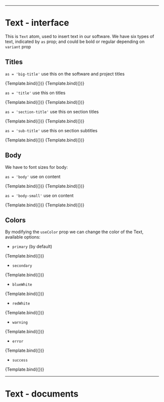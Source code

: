 <!-- Text.stories.mdx -->



<Meta title="Atoms/Text" component={Text} />


 ---

# Text - interface

This is `Text` atom, used to insert text in our software. 
We have six types of text, indicated by `as` prop;
and could be bold or regular depending on `variant` prop


## Titles

`as = 'big-title'` use this on the software and project titles

<Canvas>
  <Story
    name="big-title_bold"
    args={{
      as: "big-title",
      variant: "bold",
      children: "structuraid"
    }}
  >
    {Template.bind({})}
  </Story>
</Canvas>

<Canvas>
  <Story
    name="big-title_regular"
    args={{
      as: "big-title",
      variant: "regular",
      children: "PIP: Lago alto"
    }}
  >
    {Template.bind({})}
  </Story>
</Canvas>


`as = 'title'` use this on titles

<Canvas>
  <Story
    name="title_bold"
    args={{
      as: "title",
      variant: "bold",
      children: "foundation blueprint"
    }}
  >
    {Template.bind({})}
  </Story>
</Canvas>

<Canvas>
  <Story
    name="title_regular"
    args={{
      as: "title",
      variant: "regular",
      children: "foundation blueprint"
    }}
  >
    {Template.bind({})}
  </Story>
</Canvas>


`as = 'section-title'` use this on section titles

<Canvas>
  <Story
    name="section-title_bold"
    args={{
      as: "section-title",
      variant: "bold",
      children: "RC footing design"
    }}
  >
    {Template.bind({})}
  </Story>
</Canvas>

<Canvas>
  <Story
    name="section-title_regular"
    args={{
      as: "section-title",
      variant: "regular",
      children: "RC footing design"
    }}
  >
    {Template.bind({})}
  </Story>
</Canvas>


`as = 'sub-title'` use this on section subtitles

<Canvas>
  <Story
    name="sub-title_bold"
    args={{
      as: "sub-title",
      variant: "bold",
      children: "one-way shear | two-ways shear | bending reinforcement"
    }}
  >
    {Template.bind({})}
  </Story>
</Canvas>

<Canvas>
  <Story
    name="sub-title_regular"
    args={{
      as: "sub-title",
      variant: "regular",
      children: "one-way shear | two-ways shear | bending reinforcement"
    }}
  >
    {Template.bind({})}
  </Story>
</Canvas>



## Body

We have to font sizes for body:

`as = 'body'` use on content

<Canvas>
  <Story
    name="body_bold"
    args={{
      as: "body",
      variant: "bold",
      children: "Reinforced concrete footings are structural members used to support columns and walls and to transmit and distribute their loads to the soil. The design is based on the assumption that the footing is rigid, so that the variation of the soil pressure under the footing is linear. Uniform soil pressure is achieved when the column load coincides with the centroid of the footing. Although this assumption is acceptable for rigid footings, such an assumption becomes less accurate as the footing becomes relatively more flexible."
    }}
  >
    {Template.bind({})}
  </Story>
</Canvas>

<Canvas>
  <Story
    name="body_regular"
    args={{
      as: "body",
      variant: "regular",
      children: "Reinforced concrete footings are structural members used to support columns and walls and to transmit and distribute their loads to the soil. The design is based on the assumption that the footing is rigid, so that the variation of the soil pressure under the footing is linear. Uniform soil pressure is achieved when the column load coincides with the centroid of the footing. Although this assumption is acceptable for rigid footings, such an assumption becomes less accurate as the footing becomes relatively more flexible."
    }}
  >
    {Template.bind({})}
  </Story>
</Canvas>

`as = 'body-small'` use on content

<Canvas>
  <Story
    name="body-small_bold"
    args={{
      as: "body-small",
      variant: "bold",
      children: "Reinforced concrete footings are structural members used to support columns and walls and to transmit and distribute their loads to the soil. The design is based on the assumption that the footing is rigid, so that the variation of the soil pressure under the footing is linear. Uniform soil pressure is achieved when the column load coincides with the centroid of the footing. Although this assumption is acceptable for rigid footings, such an assumption becomes less accurate as the footing becomes relatively more flexible."
    }}
  >
    {Template.bind({})}
  </Story>
</Canvas>

<Canvas>
  <Story
    name="body-small_regular"
    args={{
      as: "body-small",
      variant: "regular",
      children: "Reinforced concrete footings are structural members used to support columns and walls and to transmit and distribute their loads to the soil. The design is based on the assumption that the footing is rigid, so that the variation of the soil pressure under the footing is linear. Uniform soil pressure is achieved when the column load coincides with the centroid of the footing. Although this assumption is acceptable for rigid footings, such an assumption becomes less accurate as the footing becomes relatively more flexible."
    }}
  >
    {Template.bind({})}
  </Story>
</Canvas>


## Colors

By modifying the `useColor` prop we can change the color of the Text, available options:

- `primary` (by default)

<Canvas>
  <Story
    name="text_colors_primary"
    args={{
      as: "body",
      variant: "regular",
      useColor: "primary",
      children: "Reinforced concrete footings are structural members used to support columns and walls and to transmit and distribute their loads to the soil. The design is based on the assumption that the footing is rigid, so that the variation of the soil pressure under the footing is linear. Uniform soil pressure is achieved when the column load coincides with the centroid of the footing. Although this assumption is acceptable for rigid footings, such an assumption becomes less accurate as the footing becomes relatively more flexible."
    }}
  >
    {Template.bind({})}
  </Story>
</Canvas>

- `secondary`

<Canvas>
  <Story
    name="text_colors_secondary"
    args={{
      as: "body",
      variant: "regular",
      useColor: "secondary",
      children: "Reinforced concrete footings are structural members used to support columns and walls and to transmit and distribute their loads to the soil. The design is based on the assumption that the footing is rigid, so that the variation of the soil pressure under the footing is linear. Uniform soil pressure is achieved when the column load coincides with the centroid of the footing. Although this assumption is acceptable for rigid footings, such an assumption becomes less accurate as the footing becomes relatively more flexible."
    }}
  >
    {Template.bind({})}
  </Story>
</Canvas>

- `blueWhite`

<Canvas>
  <Story
    name="text_colors_blueWhite"
    args={{
      as: "body",
      variant: "regular",
      useColor: "blueWhite",
      children: "add to footing group | add to footing family"
    }}
  >
    {Template.bind({})}
  </Story>
</Canvas>

- `redWhite`

<Canvas>
  <Story
    name="text_colors_redWhite"
    args={{
      as: "body",
      variant: "regular",
      useColor: "redWhite",
      children: "designed by: John Doe"
    }}
  >
    {Template.bind({})}
  </Story>
</Canvas>

- `warning`

<Canvas>
  <Story
    name="text_colors_warning"
    args={{
      as: "body",
      variant: "regular",
      useColor: "warning",
      children: "footing pressure exceeds limit of the foundation by 2%"
    }}
  >
    {Template.bind({})}
  </Story>
</Canvas>

- `error`

<Canvas>
  <Story
    name="text_colors_error"
    args={{
      as: "body",
      variant: "regular",
      useColor: "error",
      children: "footing pressure not acceptable by foundation capacity"
    }}
  >
    {Template.bind({})}
  </Story>
</Canvas>

- `success`

<Canvas>
  <Story
    name="text_colors_success"
    args={{
      as: "body",
      variant: "regular",
      useColor: "success",
      children: "dxf successfully loaded | design scenarios successfully checked"
    }}
  >
    {Template.bind({})}
  </Story>
</Canvas>

 ---

# Text - documents


